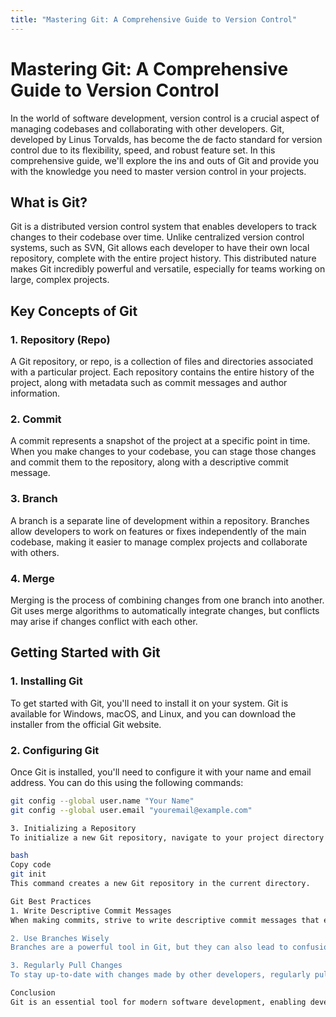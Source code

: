 ```yaml
---
title: "Mastering Git: A Comprehensive Guide to Version Control"
---
```


# Mastering Git: A Comprehensive Guide to Version Control

In the world of software development, version control is a crucial aspect of managing codebases and collaborating with other developers. Git, developed by Linus Torvalds, has become the de facto standard for version control due to its flexibility, speed, and robust feature set. In this comprehensive guide, we'll explore the ins and outs of Git and provide you with the knowledge you need to master version control in your projects.

## What is Git?

Git is a distributed version control system that enables developers to track changes to their codebase over time. Unlike centralized version control systems, such as SVN, Git allows each developer to have their own local repository, complete with the entire project history. This distributed nature makes Git incredibly powerful and versatile, especially for teams working on large, complex projects.

## Key Concepts of Git

### 1. Repository (Repo)

A Git repository, or repo, is a collection of files and directories associated with a particular project. Each repository contains the entire history of the project, along with metadata such as commit messages and author information.

### 2. Commit

A commit represents a snapshot of the project at a specific point in time. When you make changes to your codebase, you can stage those changes and commit them to the repository, along with a descriptive commit message.

### 3. Branch

A branch is a separate line of development within a repository. Branches allow developers to work on features or fixes independently of the main codebase, making it easier to manage complex projects and collaborate with others.

### 4. Merge

Merging is the process of combining changes from one branch into another. Git uses merge algorithms to automatically integrate changes, but conflicts may arise if changes conflict with each other.

## Getting Started with Git

### 1. Installing Git

To get started with Git, you'll need to install it on your system. Git is available for Windows, macOS, and Linux, and you can download the installer from the official Git website.

### 2. Configuring Git

Once Git is installed, you'll need to configure it with your name and email address. You can do this using the following commands:

```bash
git config --global user.name "Your Name"
git config --global user.email "youremail@example.com"

3. Initializing a Repository
To initialize a new Git repository, navigate to your project directory and run the following command:

bash
Copy code
git init
This command creates a new Git repository in the current directory.

Git Best Practices
1. Write Descriptive Commit Messages
When making commits, strive to write descriptive commit messages that explain the changes you're making and why. Clear and concise commit messages make it easier for other developers (and your future self) to understand the history of the project.

2. Use Branches Wisely
Branches are a powerful tool in Git, but they can also lead to confusion if not used properly. Use branches to isolate changes and work on features or fixes independently, but avoid creating too many branches or leaving branches open for extended periods.

3. Regularly Pull Changes
To stay up-to-date with changes made by other developers, regularly pull changes from the remote repository using the git pull command. This helps prevent conflicts and ensures that you're working with the latest version of the codebase.

Conclusion
Git is an essential tool for modern software development, enabling developers to track changes, collaborate with others, and manage complex projects with ease. By mastering the key concepts and best practices of Git, you can streamline your development workflow, improve collaboration, and build better software. So why wait? Start mastering Git today and take your version control skills to the next level!